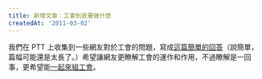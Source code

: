 ```yaml
---
title: 新增文章：工會到底要做什麼
createdAt: '2011-03-02'
---
```


我們在 PTT 上收集到一些網友對於工會的問題，寫成[這篇簡單的回答](/document/ptt)（說簡單，篇幅可能還是太長了。）希望讓網友更瞭解工會的運作和作用，不過瞭解是一回事，更希望能[一起來組工會](/join)。
